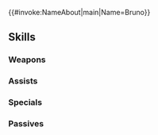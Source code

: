 {{#invoke:NameAbout|main|Name=Bruno}}{{HeroPage Tabs}}
{{Hero Infobox
|Name=Bruno
|Title=Masked Knight
|WeaponType=Blue Tome
|MoveType=Cavalry
|Origin=Fire Emblem Heroes
|Gender=Male
|actorEN=T. Axelrod
|actorJP=三木眞一郎
|artist=コザキユースケ
|additionDate=August 15, 2025
|releaseDate=August 16, 2025
|cv1=0
|cv2=100400
|TagID=ブルーノ味方
|InternalID=1281
|Properties=limited,ghb
|description=A masked knight whose identity and motives are a mystery.
}}
{{Stats Page
|Lv1HP=18|Lv1ATK=10|Lv1SPD=9|Lv1DEF=5|Lv1RES=8
|GRHP=50|GRATK=80|GRSPD=90|GRDEF=40|GRRES=50
}}
==Skills==
===Weapons===
{{Weapons Table
|weapon1=Thunder
|weapon1Default=1
|weapon1Unlock=1
|weapon2=Elthunder
|weapon2Default=2
|weapon2Unlock=2
|weapon3=Thoron
|weapon3Default=4
|weapon3Unlock=3
|weapon4=Cryptic Valaskjálf
|weapon4Default=5
|weapon4Unlock=5
}}
===Assists===
{{Assists Table}}
===Specials===
{{Specials Table
|special1=Dragon Gaze
|special1Default=4
|special1Unlock=3
|special2=Dragon Fang
|special2Unlock=4
}}
===Passives===
{{Passives Table
|passiveB1=Poison Strike 1
|passiveB2=Poison Strike 2
|passiveB3=Poison Strike 3
|passiveB1Unlock=1
|passiveB2Unlock=2
|passiveB3Unlock=4
|passiveC1=Red Feud 1
|passiveC2=Red Feud 2
|passiveC3=Red Feud 3
|passiveC1Unlock=3
|passiveC2Unlock=4
|passiveC3Unlock=5
}}
{{Heroes Navbox}}